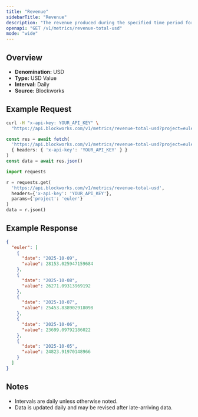 ```yaml
---
title: "Revenue"
sidebarTitle: "Revenue"
description: "The revenue produced during the specified time period for given project."
openapi: "GET /v1/metrics/revenue-total-usd"
mode: "wide"
---
```


## Overview

- **Denomination:** USD
- **Type:** USD Value
- **Interval:** Daily
- **Source:** Blockworks

## Example Request

<CodeGroup>

```bash cURL
curl -H "x-api-key: YOUR_API_KEY" \
  "https://api.blockworks.com/v1/metrics/revenue-total-usd?project=euler"
```

```typescript TypeScript
const res = await fetch(
  'https://api.blockworks.com/v1/metrics/revenue-total-usd?project=euler',
  { headers: { 'x-api-key': 'YOUR_API_KEY' } }
)
const data = await res.json()
```

```python Python
import requests

r = requests.get(
  'https://api.blockworks.com/v1/metrics/revenue-total-usd',
  headers={'x-api-key': 'YOUR_API_KEY'},
  params={'project': 'euler'}
)
data = r.json()
```

</CodeGroup>

## Example Response

```json
{
  "euler": [
    {
      "date": "2025-10-09",
      "value": 28153.025947159684
    },
    {
      "date": "2025-10-08",
      "value": 26271.09313969192
    },
    {
      "date": "2025-10-07",
      "value": 25453.838902918098
    },
    {
      "date": "2025-10-06",
      "value": 23699.09792186022
    },
    {
      "date": "2025-10-05",
      "value": 24823.91970148966
    }
  ]
}
```

## Notes
- Intervals are daily unless otherwise noted.
- Data is updated daily and may be revised after late-arriving data.